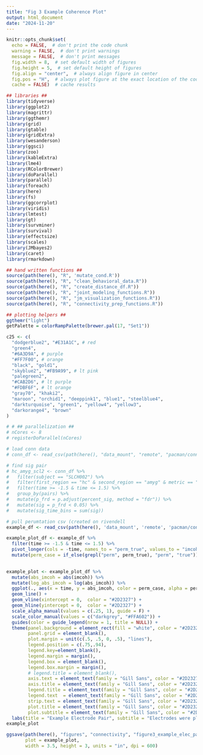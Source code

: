 ```yaml
---
title: "Fig 3 Example Coherence Plot"
output: html_document
date: "2024-11-20"
---
```


```r
knitr::opts_chunk$set(
  echo = FALSE,  # don't print the code chunk
  warning = FALSE,  # don't print warnings
  message = FALSE,  # don't print messages
  fig.width = 8,  # set default width of figures
  fig.height = 5,  # set default height of figures
  fig.align = "center",  # always align figure in center
  fig.pos = "H",  # always plot figure at the exact location of the code chunk
  cache = FALSE)  # cache results

## libraries ##
library(tidyverse)
library(ggplot2)
library(magrittr)
library(ggthemr)
library(grid)
library(gtable)
library(gridExtra)
library(wesanderson)
library(ggsci)
library(zoo)
library(kableExtra)
library(lme4)
library(RColorBrewer)
library(doParallel)
library(parallel)
library(foreach)
library(here)
library(fs)
library(ggcorrplot)
library(viridis)
library(lmtest)
library(gt)
library(survminer)
library(survival)
library(effectsize)
library(scales)
library(JMbayes2)
library(caret)
library(rmarkdown)

## hand written functions ##
source(path(here(), "R", 'mutate_cond.R'))
source(path(here(), "R", "clean_behavioral_data.R"))
source(path(here(), "R", "create_distance_df.R"))
source(path(here(), "R", "joint_modeling_functions.R"))
source(path(here(), "R", "jm_visualization_functions.R"))
source(path(here(), "R", "connectivity_prep_functions.R"))

## plotting helpers ##
ggthemr("light")
getPalette = colorRampPalette(brewer.pal(17, "Set1"))

c25 <- c(
  "dodgerblue2", "#E31A1C", # red
  "green4",
  "#6A3D9A", # purple
  "#FF7F00", # orange
  "black", "gold1",
  "skyblue2", "#FB9A99", # lt pink
  "palegreen2",
  "#CAB2D6", # lt purple
  "#FDBF6F", # lt orange
  "gray70", "khaki2",
  "maroon", "orchid1", "deeppink1", "blue1", "steelblue4",
  "darkturquoise", "green1", "yellow4", "yellow3",
  "darkorange4", "brown"
)

# # ## parallelization ##
# nCores <- 8
# registerDoParallel(nCores)


```



```r

# load conn data
# conn_df <- read_csv(path(here(), "data_mount", "remote", "pacman/connectivity/ieeg/imcoh_ppc_pli/",  "combined_connectivity_newsubs.csv"))

```

```r

# find sig pair
# hc_amyg_scl2 <- conn_df %>%
#   filter(subject == "SLCH002") %>%
#   filter(first_region == "hc" & second_region == "amyg" & metric == "Imaginary Coherence") %>%
#   filter(time >= -1.5 & time <= 1.5) %>%
#   group_by(pairs) %>%
#   mutate(p_frd = p.adjust(percent_sig, method = "fdr")) %>%
#   mutate(sig = p_frd < 0.05) %>% 
#   mutate(sig_time_bins = sum(sig)) 

# pull perumtation csv (created on rivendell
example_df <- read_csv(path(here(), 'data_mount', 'remote', 'pacman/connectivity/ieeg/imcoh_ppc_pli/SLCH002_example_imcoh_fig3.csv'))

```

```r

example_plot_df <- example_df %>%
  filter(time >= -1.5 & time <= 1.5) %>%
  pivot_longer(cols = -time, names_to = "perm_true", values_to = "imcoh") %>%
  mutate(perm_case = if_else(grepl("perm", perm_true), "perm", "true"))
  

```


```r


example_plot <- example_plot_df %>%
  mutate(abs_imcoh = abs(imcoh)) %>%
  mutate(log_abs_imcoh = log(abs_imcoh)) %>%
  ggplot(., aes(x = time, y = abs_imcoh, color = perm_case, alpha = perm_case, group = perm_true)) +
  geom_line() +
  geom_vline(xintercept = 0,  color = "#2D2327") +
  geom_hline(yintercept = 0,  color = "#2D2327") +
  scale_alpha_manual(values = c(.25, 1), guide = F) +
  scale_color_manual(values = c("darkgrey", "#FFA602")) +
  guides(color = guide_legend(nrow = 1, title = NULL)) +
  theme(panel.background = element_rect(fill = "white", color = "#2D2327"), 
        panel.grid = element_blank(),
        plot.margin = unit(c(.5, .5, 0, .5), "lines"),
        legend.position = c(.75,.94),
        legend.key=element_blank(),
        legend.margin = margin(),
        legend.box = element_blank(),
        legend.box.margin = margin(),
        # legend.title = element_blank(),
        axis.text = element_text(family = "Gill Sans", color = "#2D2327", size = 7),
        axis.title = element_text(family = "Gill Sans", color = "#2D2327", size = 7.5),
        legend.title = element_text(family = "Gill Sans", color = "#2D2327", size = 7),
        legend.text  = element_text(family = "Gill Sans", color = "#2D2327", size = 7),
        strip.text = element_text(family = "Gill Sans", color = "#2D2327", size = 7),
        plot.title = element_text(family = "Gill Sans", color = "#2D2327", size = 8, hjust = 0.5, margin = margin(b = 5)),
        plot.subtitle = element_text(family = "Gill Sans", color = "#2D2327", size = 7, margin = margin(b = 0)))  +
  labs(title = "Example Electrode Pair", subtitle = "Electrodes were placed in Hippocmpaus & Amygdala", x = "Time (s)", y = "Absolute Value of Imaginary Coherence") 
example_plot

ggsave(path(here(), "figures", "connectivity", "figure3_example_elec_pair.png"), 
       plot = example_plot, 
       width = 3.5, height = 3, units = "in", dpi = 600)

```




